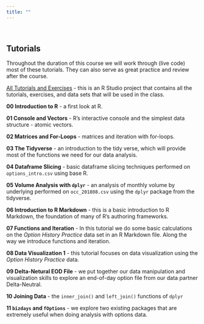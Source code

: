 ```yaml
---
title: ""
---
```


&nbsp;

## Tutorials

Throughout the duration of this course we will work through (live code) most of these tutorials.  They can also serve as great practice and review after the course.


[All Tutorials and Exercises](fm5990_tutorials_and_exercises_20181112.zip) - this is an R Studio project that contains all the tutorials, exercises, and data sets that will be used in the class.


**00 Introduction to R** - a first look at R.

**01 Console and Vectors** - R's interactive console and the simplest data structure - atomic vectors.

**02 Matrices and For-Loops** - matrices and iteration with for-loops.

**03 The Tidyverse** - an introduction to the tidy verse, which will provide most of the functions we need for our data analysis.

**04 Dataframe Slicing** - basic dataframe slicing techniques performed on `options_intro.csv` using base R.

**05 Volume Analysis with `dplyr`** - an analysis of monthly volume by underlying performed on `occ_201808.csv` using the `dplyr` package from the tidyverse.

**06 Introduction to R Markdown** - this is a basic introduction to R Markdown, the foundation of many of R's authoring frameworks.  

**07 Functions and Iteration** - In this tutorial we do some basic calculations on the *Option History Practice* data set in an R Markdown file.  Along the way we introduce functions and iteration.

**08 Data Visualization 1** - this tutorial focuses on data visualization using the *Option History Practice* data.

**09 Delta-Netural EOD File** - we put together our data manipulation and visualization skills to explore an end-of-day option file from our data partner Delta-Neutral.

**10 Joining Data** - the `inner_join()` and `left_join()` functions of `dplyr`

**11 `bizdays` and `fOptions`** - we explore two existing packages that are extremely useful when doing analysis with options data.